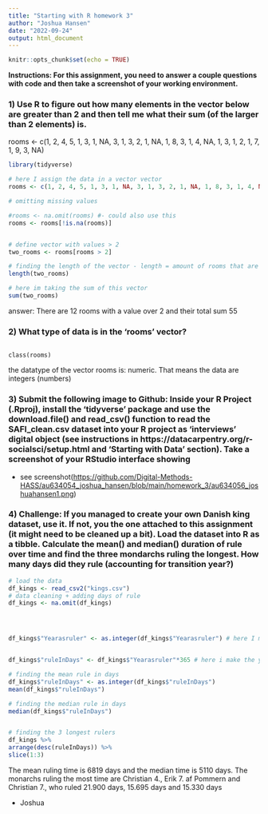 ---
title: "Starting with R homework 3"
author: "Joshua Hansen"
date: "2022-09-24"
output: html_document
---

```{r setup, include=FALSE}
knitr::opts_chunk$set(echo = TRUE)
```


**Instructions: For this assignment, you need to answer a couple questions with code and then take a screenshot of your working environment.**




### 1) Use R to figure out how many elements in the vector below are greater than 2 and then tell me what their sum (of the larger than 2 elements) is.


rooms <- c(1, 2, 4, 5, 1, 3, 1, NA, 3, 1, 3, 2, 1, NA, 1, 8, 3, 1, 4, NA, 1, 3, 1, 2, 1, 7, 1, 9, 3, NA)


```{r}
library(tidyverse)
```

```{r}
# here I assign the data in a vector vector
rooms <- c(1, 2, 4, 5, 1, 3, 1, NA, 3, 1, 3, 2, 1, NA, 1, 8, 3, 1, 4, NA, 1, 3, 1, 2, 1, 7, 1, 9, 3, NA) 

# omitting missing values

#rooms <- na.omit(rooms) #- could also use this
rooms <- rooms[!is.na(rooms)]


# define vector with values > 2
two_rooms <- rooms[rooms > 2]

# finding the length of the vector - length = amount of rooms that are left with more than two rooms
length(two_rooms)

# here im taking the sum of this vector
sum(two_rooms)
```
answer: There are 12 rooms with a value over 2 and their total sum 55


### 2) What type of data is in the 'rooms' vector?

```

class(rooms)

```
the datatype of the vector rooms is: numeric. That means the data are integers (numbers)



### 3) Submit the following image to Github: Inside your R Project (.Rproj), install the 'tidyverse' package and use the download.file() and read_csv() function to read the SAFI_clean.csv dataset into your R project as 'interviews' digital object (see instructions in https://datacarpentry.org/r-socialsci/setup.html and 'Starting with Data' section). Take a screenshot of your RStudio interface showing


- see  screenshot(<https://github.com/Digital-Methods-HASS/au634054_joshua_hansen/blob/main/homework_3/au634056_joshuahansen1.png>)



### 4) Challenge: If you managed to create your own Danish king dataset, use it. If not, you the one attached to this assignment (it might need to be cleaned up a bit). Load the dataset into R as a tibble. Calculate the mean() and median() duration of rule over time and find the three mondarchs ruling the longest. How many days did they rule (accounting for transition year?)

```{r}
# load the data
df_kings <- read_csv2("kings.csv")
# data cleaning + adding days of rule 
df_kings <- na.omit(df_kings) 




df_kings$"Yearasruler" <- as.integer(df_kings$"Yearasruler") # here I made the column data type to integers, so we can transform it to days


df_kings$"ruleInDays" <- df_kings$"Yearasruler"*365 # here i make the years to days

# finding the mean rule in days
df_kings$"ruleInDays" <- as.integer(df_kings$"ruleInDays")
mean(df_kings$"ruleInDays") 

# finding the median rule in days
median(df_kings$"ruleInDays") 


# finding the 3 longest rulers 
df_kings %>% 
arrange(desc(ruleInDays)) %>% 
slice(1:3)
``` 

The mean ruling time is 6819 days and the median time is 5110 days. The monarchs ruling the most time are Christian 4., Erik 7. af Pommern and Christian 7., who ruled 21.900 days, 15.695 days and 15.330 days 

- Joshua




